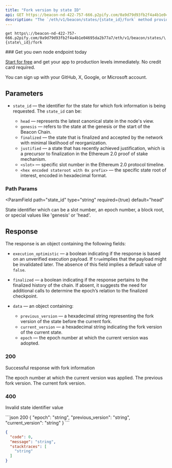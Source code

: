 ```yaml
---
title: "Fork version by state ID"
api: GET https://beacon-nd-422-757-666.p2pify.com/0a9d79d93fb2f4a4b1e04695da2b77a7/eth/v1/beacon/states/{state_id}/fork
description: "The `/eth/v1/beacon/states/{state_id}/fork` method provides information about the fork version and epoch associated with a given state. This endpoint is essential for understanding the current and previous fork versions that the Beacon state has undergone and the epoch at which the latest fork has occurred."
---
```



`get https\://beacon-nd-422-757-666.p2pify.com/0a9d79d93fb2f4a4b1e04695da2b77a7/eth/v1/beacon/states/\{state\_id}/fork
`

<Check>
  ### Get you own node endpoint today

  [Start for free](https://console.chainstack.com/) and get your app to production levels immediately. No credit card required.

  You can sign up with your GitHub, X, Google, or Microsoft account.
</Check>

## Parameters

* `state_id` — the identifier for the state for which fork information is being requested. The `state_id` can be:

  * `head` — represents the latest canonical state in the node's view.
  * `genesis` — refers to the state at the genesis or the start of the Beacon Chain.
  * `finalized` — the state that is finalized and accepted by the network with minimal likelihood of reorganization.
  * `justified` — a state that has recently achieved justification, which is a precursor to finalization in the Ethereum 2.0 proof of stake mechanism.
  * `<slot>` — specific slot number in the Ethereum 2.0 protocol timeline.
  * `<hex encoded stateroot with 0x prefix>` — the specific state root of interest, encoded in hexadecimal format.

### Path Params
<ParamField
  path="state_id"
  type="string"
  required={true}
  default="head"
>
State identifier which can be a slot number, an epoch number, a block root, or special values like 'genesis' or 'head'.
</ParamField>

## Response

The response is an object containing the following fields:

* `execution_optimistic` — a boolean indicating if the response is based on an unverified execution payload. If `true`implies that the payload might be invalidated later. The absence of this field implies a default value of `false`.

* `finalized` — a boolean indicating if the response pertains to the finalized history of the chain. If absent, it suggests the need for additional calls to determine the epoch’s relation to the finalized checkpoint.

* `data` — an object containing:

  * `previous_version` — a hexadecimal string representing the fork version of the state before the current fork.
  * `current_version` — a hexadecimal string indicating the fork version of the current state.
  * `epoch` — the epoch number at which the current version was adopted.

### 200
Successful response with fork information

<ResponseField name="epoch" type="string">
  The epoch number at which the current version was applied.
</ResponseField>

<ResponseField name="previous_version" type="string">
  The previous fork version.
</ResponseField>

<ResponseField name="current_version" type="string">
  The current fork version.
</ResponseField>

### 400
Invalid state identifier value

<ResponseField name="code" type="integer"/>

<ResponseField name="message" type="string"/>

<ResponseField name="stacktraces" type="string[]"/>

<ResponseExample>
```json 200
{
  "epoch": "string",
  "previous_version": "string",
  "current_version": "string"
}
```

```json 400
{
  "code": 0,
  "message": "string",
  "stacktraces": [
    "string"
  ]
}
```
</ResponseExample>

